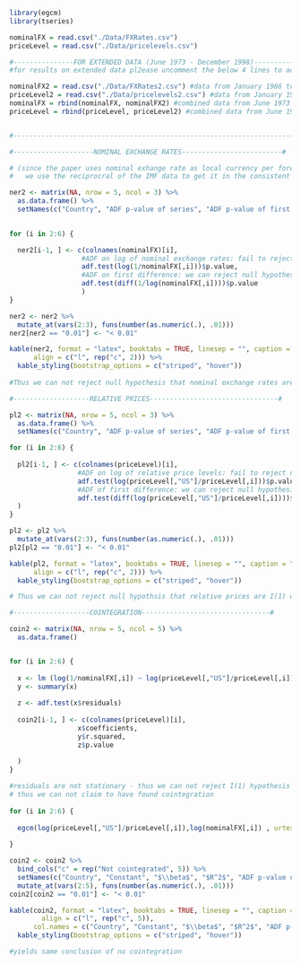 ```r
library(egcm)
library(tseries)

nominalFX = read.csv("./Data/FXRates.csv")
priceLevel = read.csv("./Data/pricelevels.csv")

#---------------FOR EXTENDED DATA (June 1973 - December 1998)----------------------------#
#for results on extended data pl2ease uncomment the below 4 lines to add the data for extended period and then continue as usual

nominalFX2 = read.csv("./Data/FXRates2.csv") #data from January 1986 to December 1998
priceLevel2 = read.csv("./Data/pricelevels2.csv") #data from January 1986 to December 1998
nominalFX = rbind(nominalFX, nominalFX2) #combined data from June 1973 to December 1998
priceLevel = rbind(priceLevel, priceLevel2) #combined data from June 1973 to December 1998


#------------------------------------------------------------------------------------------#

```

```r
#--------------------NOMINAL EXCHANGE RATES-------------------------#

# (since the paper uses nominal exhange rate as local currency per foreign currency and IMF data is foreign currency per USD
#   we use the reciprocral of the IMF data to get it in the consistent format)

ner2 <- matrix(NA, nrow = 5, ncol = 3) %>%
  as.data.frame() %>%
  setNames(c("Country", "ADF p-value of series", "ADF p-value of first differences"))

 
for (i in 2:6) {

  ner2[i-1, ] <- c(colnames(nominalFX)[i],
                  #ADF on log of nominal exchange rates: fail to reject null hypothesis of non-stationarity in any of these
                  adf.test(log(1/nominalFX[,i]))$p.value,
                  #ADF on first difference: we can reject null hypothesis of stationarity in the difference in all of these with 0.05 confidence
                  adf.test(diff(1/log(nominalFX[,i])))$p.value
                  ) 
}

ner2 <- ner2 %>%
  mutate_at(vars(2:3), funs(number(as.numeric(.), .01)))
ner2[ner2 == "0.01"] <- "< 0.01"

kable(ner2, format = "latex", booktabs = TRUE, linesep = "", caption = "Testing null-hypothesis of I(1) in the nominal exchange rate for 1973 - 1998", 
      align = c("l", rep("c", 2))) %>%
  kable_styling(bootstrap_options = c("striped", "hover"))
  
#Thus we can not reject null hypothesis that nominal exchange rates are I(1) for any of the 5 countries
```

```r
#-------------------RELATIVE PRICES--------------------------------#

pl2 <- matrix(NA, nrow = 5, ncol = 3) %>%
  as.data.frame() %>%
  setNames(c("Country", "ADF p-value of series", "ADF p-value of first differences"))

for (i in 2:6) {
  
  pl2[i-1, ] <- c(colnames(priceLevel)[i],
                 #ADF on log of relative price levels: fail to reject null hypothesis of non-stationarity all with one exception
                 adf.test(log(priceLevel[,"US"]/priceLevel[,i]))$p.value,
                 #ADF of first difference: we can reject null hypothesis of non-stationarity in the difference in all countries with 95% CI
                 adf.test(diff(log(priceLevel[,"US"]/priceLevel[,i])))$p.value
  ) 
}

pl2 <- pl2 %>%
  mutate_at(vars(2:3), funs(number(as.numeric(.), .01)))
pl2[pl2 == "0.01"] <- "< 0.01"

kable(pl2, format = "latex", booktabs = TRUE, linesep = "", caption = "Testing null-hypothesis of I(1) in the relative price levels for 1973 - 1998",
      align = c("l", rep("c", 2))) %>%
  kable_styling(bootstrap_options = c("striped", "hover"))

# Thus we can not reject null hypothsis that relative prices are I(1) with one exception 
```

```r
#-------------------COINTEGRATION--------------------------------#

coin2 <- matrix(NA, nrow = 5, ncol = 5) %>%
  as.data.frame()


for (i in 2:6) {
  
  x <- lm (log(1/nominalFX[,i]) ~ log(priceLevel[,"US"]/priceLevel[,i]))
  y <- summary(x)
  
  z <- adf.test(x$residuals)
  
  coin2[i-1, ] <- c(colnames(priceLevel)[i],
                 x$coefficients,
                 y$r.squared,
                 z$p.value
                 
  ) 
}

#residuals are not stationary - thus we can not reject I(1) hypothesis for the residuals
# thus we can not claim to have found cointegration
  
for (i in 2:6) {
  
  egcm(log(priceLevel[,"US"]/priceLevel[,i]),log(nominalFX[,i]) , urtest = "adf") 
 
}

coin2 <- coin2 %>%
  bind_cols("c" = rep("Not cointegrated", 5)) %>%
  setNames(c("Country", "Constant", "$\\beta$", "$R^2$", "ADF p-value of reg residuals", "EGCM test")) %>%
  mutate_at(vars(2:5), funs(number(as.numeric(.), .01)))
coin2[coin2 == "0.01"] <- "< 0.01"

kable(coin2, format = "latex", booktabs = TRUE, linesep = "", caption = "Cointegration regressions for 1973 - 1998", 
        align = c("l", rep("c", 5)),
      col.names = c("Country", "Constant", "$\\beta$", "$R^2$", "ADF p-value of reg residuals", "EGCM test"), escape = FALSE) %>%
  kable_styling(bootstrap_options = c("striped", "hover"))

#yields same conclusion of no cointegration
```
